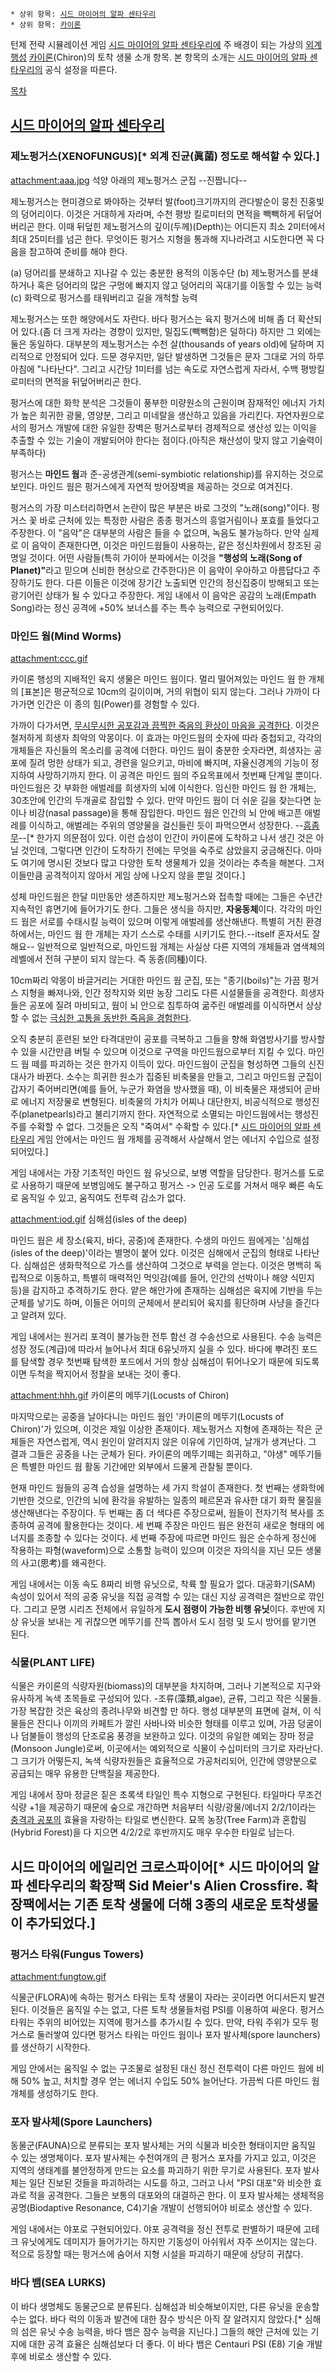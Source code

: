  * 상위 항목: [[시드 마이어의 알파 센타우리]]
 * 상위 항목: [[카이론]]

턴제 전략 시뮬레이션 게임 [[시드 마이어의 알파 센타우리]]에 주 배경이 되는 가상의 [[외계 행성]] [[카이론]](Chiron)의 토착 생물 소개 항목. 본 항목의 소개는 [[시드 마이어의 알파 센타우리]]의 공식 설정을 따른다.

[[목차]]

== [[시드 마이어의 알파 센타우리]] ==
=== 제노펑거스(XENOFUNGUS)[* 외계 진균(眞菌) 정도로 해석할 수 있다.] ===
attachment:aaa.jpg
석양 아래의 제노펑거스 군집 --진짭니다--

제노펑거스는 현미경으로 봐야하는 것부터 발(foot)크기까지의 관다발순이 뭉친 진홍빛의 덩어리이다. 이것은 거대하게 자라며, 수천 평방 킬로미터의 면적을 빽빽하게 뒤덮어버리곤 한다. 이때 뒤덮힌 제노펑거스의 깊이(두께)(Depth)는 어디든지 최소 2미터에서 최대 25미터를 넘곤 한다. 무엇이든 펑거스 지형을 통과해 지나라려고 시도한다면 꼭 다음을 참고하여 준비를 해야 한다.

(a) 덩어리를 분쇄하고 지나갈 수 있는 충분한 용적의 이동수단
(b) 제노펑거스를 분쇄하거나 혹은 덩어리의 많은 구멍에 빠지지 않고 덩어리의 꼭대기를 이동할 수 있는 능력
(c) 화력으로 펑거스를 태워버리고 길을 개척할 능력

제노펑거스는 또한 해양에서도 자란다. 바다 펑거스는 육지 펑거스에 비해 좀 더 확산되어 있다.(좀 더 크게 자라는 경향이 있지만, 밀집도(빽빽함)은 덜하다) 하지만 그 외에는 둘은 동일하다. 대부분의 제노펑거스는 수천 살(thousands of years old)에 달하며 지리적으로 안정되어 있다. 드문 경우지만, 일단 발생하면 그것들은 문자 그대로 거의 하루 아침에 "나타난다". 그리고 시간당 1미터를 넘는 속도로 자연스럽게 자라서, 수백 평방킬로미터의 면적을 뒤덮어버리곤 한다.

펑거스에 대한 화학 분석은 그것들이 풍부한 미량원소의 근원이며 잠재적인 에너지 가치가 높은 희귀한 광물, 영양분, 그리고 미네랄을 생산하고 있음을 가리킨다. 자연자원으로서의 펑거스 개발에 대한 유일한 장벽은 펑거스로부터 경제적으로 생산성 있는 이익을 추출할 수 있는 기술이 개발되어야 한다는 점이다.(아직은 채산성이 맞지 않고 기술력이 부족하다)

펑거스는 '''마인드 웜'''과 준-공생관계(semi-symbiotic relationship)를 유지하는 것으로 보인다. 마인드 웜은 펑거스에게 자연적 방어장벽을 제공하는 것으로 여겨진다.

펑거스의 가장 미스터리하면서 논란이 많은 부분은 바로 그것의 "노래(song)"이다. 펑거스 꽃 바로 근처에 있는 특정한 사람은 종종 펑거스의 흥얼거림이나 포효를 들었다고 주장한다. 이 "음악"은 대부분의 사람은 들을 수 없으며, 녹음도 불가능하다. 만약 실제로 이 음악이 존재한다면, 이것은 마인드웜들이 사용하는, 같은 정신차원에서 창조된 공명일 것이다. 어떤 사람들(특히 가이아 분파에서는 이것을 '''"행성의 노래(Song of Planet)"'''라고 믿으며 신비한 현상으로 간주한다)은 이 음악이 우아하고 아름답다고 주장하기도 한다. 다른 이들은 이것에 장기간 노출되면 인간의 정신집중이 방해되고 또는 광기어린 상태가 될 수 있다고 주장한다. 게임 내에서 이 음악은 공감의 노래(Empath Song)라는 정신 공격에 +50% 보너스를 주는 특수 능력으로 구현되어있다.

=== 마인드 웜(Mind Worms) ===
attachment:ccc.gif

카이론 행성의 지배적인 육지 생물은 마인드 웜이다. 멀리 떨어져있는 마인드 웜 한 개체의 [표본]은 평균적으로 10cm의 길이이며, 거의 위협이 되지 않는다. 그러나 가까이 다가가면 인간은 이 종의 힘(Power)를 경험할 수 있다. 

가까이 다가서면, [http://www.youtube.com/watch?v=Lva8L-J8x04 무시무시한 공포감과 끔찍한 죽음의 환상이 마음을 공격한다]. 이것은 철저하게 희생자 최악의 악몽이다. 이 효과는 마인드웜의 숫자에 따라 중첩되고, 각각의 개체들은 자신들의 목소리를 공격에 더한다. 마인드 웜이 충분한 숫자라면, 희생자는 공포에 질려 멍한 상태가 되고, 경련을 일으키고, 마비에 빠지며, 자율신경계의 기능이 정지하여 사망하기까지 한다. 이 공격은 마인드 웜의 주요목표에서 첫번째 단계일 뿐이다. 마인드웜은 갓 부화한 애벌레를 희생자의 뇌에 이식한다. 임신한 마인드 웜 한 개체는, 30초안에 인간의 두개골로 잠입할 수 있다. 만약 마인드 웜이 더 쉬운 길을 찾는다면 눈이나 비강(nasal passage)을 통해 잠입한다. 마인드 웜은 인간의 뇌 안에 배고픈 애벌레를 이식하고, 애벌레는 주위의 영양물을 걸신들린 듯이 파먹으면서 성장한다. --[[흠좀무]]--[* 한가지 의문점이 있다. 이런 습성이 인간이 카이론에 도착하고 나서 생긴 것은 아닐 것인데, 그렇다면 인간이 도착하기 전에는 무엇을 숙주로 삼았을지 궁금해진다. 아마도 여기에 명시된 것보다 많고 다양한 토착 생물체가 있을 것이라는 추측을 해본다. 그저 이들만큼 공격적이지 않아서 게임 상에 나오지 않을 뿐일 것이다.]

성체 마인드웜은 한달 미만동안 생존하지만 제노펑거스와 접촉할 때에는 그들은 수년간 지속적인 휴면기에 들어가기도 한다. 그들은 생식을 하지만, '''자웅동체'''이다. 각각의 마인드 웜은 서로를 수태시킬 능력이 있으며 이렇게 애벌레를 생산해낸다. 특별히 거친 환경하에서는, 마인드 웜 한 개체는 자기 스스로 수태를 시키기도 한다.--itself 혼자서도 잘해요-- 일반적으로 일반적으로, 마인드웜 개체는 사실상 다른 지역의 개체들과 염색체의 레벨에서 전혀 구분이 되지 않는다. 즉 동종(同種)이다.

10cm짜리 악몽이 바글거리는 거대한 마인드 웜 군집, 또는 "종기(boils)"는 가끔 펑거스 지형을 빠져나와, 인간 정착지와 외딴 농장 그리도 다른 시설물들을 공격한다. 희생자들은 공포에 질려 마비되고, 웜이 뇌 안으로 침투하여 굶주린 애벌레를 이식하면서 상상할 수 없는 [http://www.youtube.com/watch?v=2L5JgTkxAkg 극심한 고통을 동반한 죽음을 경험한다].

오직 충분히 훈련된 보안 타격대만이 공포를 극복하고 그들을 향해 화염방사기를 방사할 수 있을 시간만큼 버틸 수 있으며 이것으로 구역을 마인드웜으로부터 지킬 수 있다. 마인드 웜 떼를 파괴하는 것은 한가지 이득이 있다. 마인드웜이 군집을 형성하면 그들의 신진대사가 바뀐다. 소수는 희귀한 원소가 집중된 비축물을 만들고, 그리고 마인드웜 군집이 갑자기 죽어버리면(예를 들어, 누군가 화염을 방사했을 때), 이 비축물은 재생되어 곧바로 에너지 저장물로 변형된다. 비축물의 가치가 어찌나 대단한지, 비공식적으로 행성진주(planetpearls)라고 불리기까지 한다. 자연적으로 소멸되는 마인드웜에서는 행성진주를 수확할 수 없다. 그것들은 오직 "죽여서" 수확할 수 있다.[* [[시드 마이어의 알파 센타우리]] 게임 안에서는 마인드 웜 개체를 공격해서 사살해서 얻는 에너지 수입으로 설정되어있다.]

게임 내에서는 가장 기초적인 마인드 웜 유닛으로, 보병 역할을 담당한다. 펑거스를 도로로 사용하기 때문에 보병임에도 불구하고 펑거스 -> 인공 도로를 거쳐서 매우 빠른 속도로 움직일 수 있고, 움직여도 전투력 감소가 없다.

attachment:iod.gif
심해섬(isles of the deep)

마인드 웜은 세 장소(육지, 바다, 공중)에 존재한다. 수생의 마인드 웜에게는 '심해섬(isles of the deep)'이라는 별명이 붙어 있다. 이것은 심해에서 군집의 형태로 나타난다. 심해섬은 생화학적으로 가스를 생산하여 그것으로 부력을 얻는다. 이것은 명백히 독립적으로 이동하고, 특별히 매력적인 먹잇감(예를 들어, 인간의 선박이나 해양 식민지 등)을 감지하고 추격하기도 한다. 얕은 해안가에 존재하는 심해섬은 육지에 기반을 두는 군체를 낳기도 하며, 이들은 어미의 군체에서 분리되어 육지를 횡단하며 사냥을 즐긴다고 알려져 있다.

게임 내에서는 원거리 포격이 불가능한 전투 함선 경 수송선으로 사용된다. 수송 능력은 성장 정도(계급)에 따라서 늘어나서 최대 6유닛까지 실을 수 있다. 바다에 뿌려진 포드를 탐색할 경우 첫번째 탐색한 포드에서 거의 항상 심해섬이 튀어나오기 때문에 되도록이면 두척을 짝지어서 정찰을 보내는 것이 좋다.

attachment:hhh.gif
카이론의 메뚜기(Locusts of Chiron)

마지막으로는 공중을 날아다니는 마인드 웜인 '카이론의 메뚜기(Locusts of Chiron)'가 있으며, 이것은 제일 이상한 존재이다. 제노펑거스 지형에 존재하는 작은 군체들은 자연스럽게, 역시 원인이 알려지지 않은 이유에 기인하여, 날개가 생겨난다. 그 결과 그들은 공중을 나는 군체가 된다. 카이론의 메뚜기떼는 희귀하고, "야생" 메뚜기들은 특별한 마인드 웜 활동 기간에만 외부에서 드물게 관찰될 뿐이다.

현재 마인드 웜들의 공격 습성을 설명하는 세 가지 학설이 존재한다. 첫 번째는 생화학에 기반한 것으로, 인간의 뇌에 환각을 유발하는 일종의 페르몬과 유사한 대기 화학 물질을 생산해낸다는 주장이다. 두 번째는 좀 더 색다른 주장으로써, 웜들이 전자기적 복사를 조종하여 공격에 활용한다는 것이다.  세 번째 주장은 마인드 웜은 완전히 새로운 형태의 에너지를 조종할 수 있다는 것이다. 세 번째 주장에 따르면 마인드 웜은 순수하게 정신에 작용하는 파형(waveform)으로 소통할 능력이 있으며 이것은 자의식을 지닌 모든 생물의 사고(思考)를 왜곡한다.

게임 내에서는 이동 속도 8짜리 비행 유닛으로, 착륙 할 필요가 없다. 대공화기(SAM) 속성이 있어서 적의 공중 유닛을 직접 공격할 수 있는 대신 지상 공격력은 절반으로 깎인다. 그리고 문명 시리즈 전체에서 유일하게 '''도시 점령이 가능한 비행 유닛'''이다. 후반에 지상 유닛을 보내는 게 귀찮으면 메뚜기를 잔뜩 뽑아서 도시 점령 및 도시 방어를 맡기면 된다.

=== 식물(PLANT LIFE) ===
식물은 카이론의 식량자원(biomass)의 대부분을 차지하며, 그러나 기본적으로 지구와 유사하게 녹색 초목들로 구성되어 있다. -조류(藻類,algae), 균류, 그리고 작은 식물들. 가장 복잡한 것은 육상의 종려나무와 비견할 만 하다. 행성 대부분의 표면에 걸쳐, 이 식물들은 잔디나 이끼의 카페트가 깔린 사바나와 비슷한 형태를 이루고 있며, 가끔 덩굴이나 덤불들이 행성의 단조로움 풍경을 보완하고 있다. 이것의 유일한 예외는 장마 정글(Monsoon Jungle)로써, 이곳에서는 예외적으로 식물이 수십미터의 크기로 자라난다. 그 크기가 어떻든지, 녹색 식량자원들은 효율적으로 가공처리되어, 인간에 영양분으로 공급되는 매우 유용한 단백질을 제공한다. 

게임 내에서 장마 정글은 짙은 초록색 타일인 특수 지형으로 구현된다. 타일마다 무조건 식량 +1을 제공하기 때문에 숲으로 개간하면 처음부터 식량/광물/에너지 2/2/1이라는 [[충격과 공포]]의 효율을 자랑하는 타일로 변신한다. 묘목 농장(Tree Farm)과 혼합림(Hybrid Forest)을 다 지으면 4/2/2로 후반까지도 매우 우수한 타일로 남는다.

== 시드 마이어의 에일리언 크로스파이어[* 시드 마이어의 알파 센타우리의 확장팩 Sid Meier's Alien Crossfire. 확장팩에서는 기존 토착 생물에 더해 3종의 새로운 토착생물이 추가되었다.] ==
=== 펑거스 타워(Fungus Towers) ===
attachment:fungtow.gif

식물군(FLORA)에 속하는 펑거스 타워는 토착 생물이 자라는 곳이라면 어디서든지 발견된다. 이것들은 움직일 수는 없고, 다른 토착 생물들처럼 PSI를 이용하여 싸운다. 펑거스 타워는 주위의 비어있는 지역에 펑거스를 추가시킬 수 있다. 만약, 타워 주위가 모두 펑거스로 둘러쌓여 있다면 펑거스 타워는 마인드 웜이나 포자 발사체(spore launchers)를 생산하기 시작한다.

게임 안에서는 움직일 수 없는 구조물로 설정된 대신 정신 전투력이 다른 마인드 웜에 비해 50% 높고, 처치할 경우 얻는 에너지 수입도 50% 늘어난다. 가끔씩 다른 마인드 웜 개체를 생성하기도 한다.

=== 포자 발사체(Spore Launchers) ===
동물군(FAUNA)으로 분류되는 포자 발사체는 거의 식물과 비슷한 형태이지만 움직일 수 있는 생명체이다. 포자 발사체는 수천여개의 큰 펑거스 포자를 가지고 있고, 이것은 지역의 생태계를 불안정하게 만드는 요소를 파괴하기 위한 무기로 사용된다. 포자 발사체는 일단 진보된 것들을 파괴하려는 시도를 하고, 그러고 나서 "PSI 대포"와 비슷한 효과로 적을 공격한다. 그들은 보통의 대포와의 대결하곤 한다. 이 포자 발사체는 생체적응 공명(Biodaptive Resonance, C4)기술 개발이 선행되어야 비로소 생산할 수 있다.

게임 내에서는 야포로 구현되어있다. 야포 공격력을 정신 전투로 판별하기 때문에 고테크 유닛에게도 데미지가 들어가기는 하지만 기동성이 아쉬워서 자주 쓰이지는 않는다. 적으로 등장할 때는 펑거스에 숨어서 지형 시설을 파괴하기 때문에 상당히 귀찮다.

=== 바다 뱀(SEA LURKS) ===
이 바다 생명체도 동물군으로 분류된다. 심해섬과 비슷해보이지만, 다른 유닛을 운송할 수는 없다. 바다 럭의 이동과 발견에 대한 잠수 방식은 아직 잘 알려지지 않았다.[* 심해의 섬은 유닛 수송 능력을, 바다 뱀은 잠수 능력을 지닌다.] 그들의 해안 근처에 있는 기지에 대한 공격 효율은 심해섬보다 더 좋다. 이 바다 뱀은 Centauri PSI (E8) 기술 개발 후에 비로소 생산할 수 있다.






